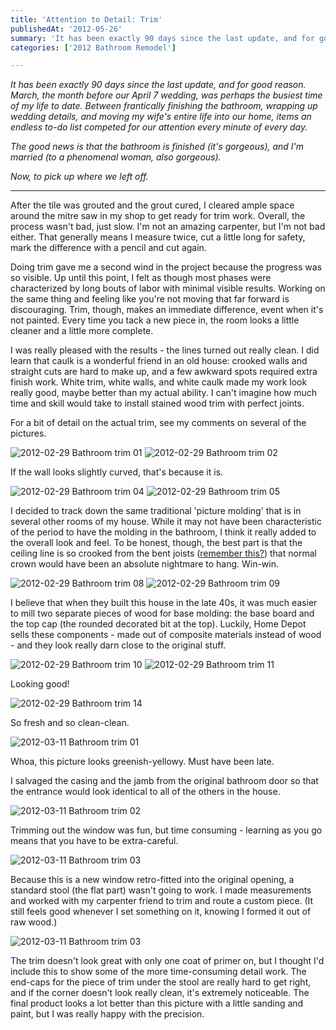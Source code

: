 ```yaml
---
title: 'Attention to Detail: Trim'
publishedAt: '2012-05-26'
summary: 'It has been exactly 90 days since the last update, and for good reason. March, the month before our April 7 wedding, was perhaps the busiest time of my life to date. Between frantically finishing the...'
categories: ['2012 Bathroom Remodel']

---
```


*It has been exactly 90 days since the last update, and for good reason. March, the month before our April 7 wedding, was perhaps the busiest time of my life to date. Between frantically finishing the bathroom, wrapping up wedding details, and moving my wife's entire life into our home, items an endless to-do list competed for our attention every minute of every day.* 

*The good news is that the bathroom is finished (it's gorgeous), and I'm married (to a phenomenal woman, also gorgeous).* 

*Now, to pick up where we left off.*

---

After the tile was grouted and the grout cured, I cleared ample space around the mitre saw in my shop to get ready for trim work. Overall, the process wasn't bad, just slow. I'm not an amazing carpenter, but I'm not bad either. That generally means I measure twice, cut a little long for safety, mark the difference with a pencil and cut again.

Doing trim gave me a second wind in the project because the progress was so visible. Up until this point, I felt as though most phases were characterized by long bouts of labor with minimal visible results. Working on the same thing and feeling like you're not moving that far forward is discouraging. Trim, though, makes an immediate difference, event when it's not painted. Every time you tack a new piece in, the room looks a little cleaner and a little more complete.

I was really pleased with the results - the lines turned out really clean. I did learn that caulk is a wonderful friend in an old house: crooked walls and straight cuts are hard to make up, and a few awkward spots required extra finish work. White trim, white walls, and white caulk made my work look really good, maybe better than my actual ability. I can't imagine how much time and skill would take to install stained wood trim with perfect joints.

For a bit of detail on the actual trim, see my comments on several of the pictures.

<Image src="/images/blog/attention-to-detail-trim/13916716396_af6e954bac_z.jpg" alt="2012-02-29 Bathroom trim 01" width={800} height={600} />

<Image src="/images/blog/attention-to-detail-trim/13940271074_e7d34ec75b_z.jpg" alt="2012-02-29 Bathroom trim 02" width={800} height={600} />

If the wall looks slightly curved, that's because it is.

<Image src="/images/blog/attention-to-detail-trim/13940272754_7ce90712c3_z.jpg" alt="2012-02-29 Bathroom trim 04" width={800} height={600} />

<Image src="/images/blog/attention-to-detail-trim/13916708631_88f1d9760c_z.jpg" alt="2012-02-29 Bathroom trim 05" width={800} height={600} />

I decided to track down the same traditional 'picture molding' that is in several other rooms of my house. While it may not have been characteristic of the period to have the molding in the bathroom, I think it really added to the overall look and feel. To be honest, though, the best part is that the ceiling line is so crooked from the bent joists ([remember this?](http://www.flickr.com/photos/ericdodds/6873493819/)) that normal crown would have been an absolute nightmare to hang. Win-win.

<Image src="/images/blog/attention-to-detail-trim/13916709871_55a790d9cf_z.jpg" alt="2012-02-29 Bathroom trim 08" width={800} height={600} />

<Image src="/images/blog/attention-to-detail-trim/13939827015_d592770ccd_z.jpg" alt="2012-02-29 Bathroom trim 09" width={800} height={600} />

I believe that when they built this house in the late 40s, it was much easier to mill two separate pieces of wood for base molding: the base board and the top cap (the rounded decorated bit at the top). Luckily, Home Depot sells these components - made out of composite materials instead of wood - and they look really darn close to the original stuff.

<Image src="/images/blog/attention-to-detail-trim/13939827975_b4a10ff424_z.jpg" alt="2012-02-29 Bathroom trim 10" width={800} height={600} />

<Image src="/images/blog/attention-to-detail-trim/13916725046_0b64ce344f_z.jpg" alt="2012-02-29 Bathroom trim 11" width={800} height={600} />

Looking good!

<Image src="/images/blog/attention-to-detail-trim/13939880323_5e25619959_z.jpg" alt="2012-02-29 Bathroom trim 14" width={800} height={600} />

So fresh and so clean-clean.

<Image src="/images/blog/attention-to-detail-trim/13940434504_c4519ab501_z.jpg" alt="2012-03-11 Bathroom trim  01" width={800} height={600} />

Whoa, this picture looks greenish-yellowy. Must have been late.

I salvaged the casing and the jamb from the original bathroom door so that the entrance would look identical to all of the others in the house.

<Image src="/images/blog/attention-to-detail-trim/13940364574_3304f49b2f_z.jpg" alt="2012-03-11 Bathroom trim  02" width={800} height={600} />

Trimming out the window was fun, but time consuming - learning as you go means that you have to be extra-careful.

<Image src="/images/blog/attention-to-detail-trim/13939916485_2b2fa74ed0_z.jpg" alt="2012-03-11 Bathroom trim  03" width={800} height={600} />

Because this is a new window retro-fitted into the original opening, a standard stool (the flat part) wasn't going to work. I made measurements and worked with my carpenter friend to trim and route a custom piece. (It still feels good whenever I set something on it, knowing I formed it out of raw wood.)

<Image src="/images/blog/attention-to-detail-trim/13939916485_2b2fa74ed0_z.jpg" alt="2012-03-11 Bathroom trim  03" width={800} height={600} />

The trim doesn't look great with only one coat of primer on, but I thought I'd include this to show some of the more time-consuming detail work. The end-caps for the piece of trim under the stool are really hard to get right, and if the corner doesn't look really clean, it's extremely noticeable. The final product looks a lot better than this picture with a little sanding and paint, but I was really happy with the precision.
